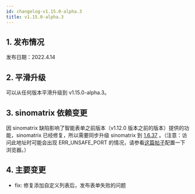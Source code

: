 ```yaml
---
id: changelog-v1.15.0-alpha.3
title: v1.15.0-alpha.3
---
```



## 1. 发布情况

发布日期：2022.4.14

<BundleList
  version="1.15.0-alpha.3"
  frontend="1.15.0-alpha.2"
  backend="1.15.0-alpha.3"
  font="1.13.0"
/>

## 2. 平滑升级

可以从任何版本平滑升级到 v1.15.0-alpha.3。

## 3. sinomatrix 依赖变更

因 sinomatrix 缺陷影响了智能表单之前版本（v1.12.0 版本之前的版本）提供的功能，sinomatrix 已经修复，所以需要同步升级 sinomatrix 到 [1.6.37](http://47.93.34.153:10080/sino-matrix/sino-matrix/blob/master/CHANGELOG.md) 。（注意：访问此地址时可能会出现 ERR_UNSAFE_PORT 的情况，请参看[这篇帖子](https://blog.csdn.net/kjcxmx/article/details/118122483)配置一下浏览器。）

## 4. 主要变更

- fix: 修复添加自定义列表后，发布表单失败的问题